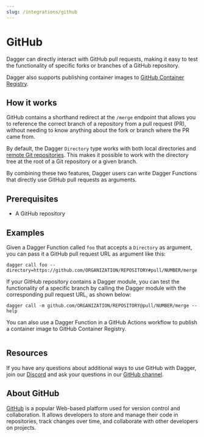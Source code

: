 ```yaml
---
slug: /integrations/github
---
```


# GitHub

Dagger can directly interact with GitHub pull requests, making it easy to test the functionality of specific forks or branches of a GitHub repository.

Dagger also supports publishing container images to [GitHub Container Registry](https://docs.github.com/en/packages/working-with-a-github-packages-registry/working-with-the-container-registry).

## How it works

GitHub contains a shorthand redirect at the `/merge` endpoint that allows you to reference the correct branch of a repository from a pull request (PR), without needing to know anything about the fork or branch where the PR came from.

By default, the Dagger `Directory` type works with both local directories and [remote Git repositories](../../cookbook#copy-a-directory-or-remote-repository-to-a-container). This makes it possible to work with the directory tree at the root of a Git repository or a given branch.

By combining these two features, Dagger users can write Dagger Functions that directly use GitHub pull requests as arguments.

## Prerequisites

- A GitHub repository

## Examples

Given a Dagger Function called `foo` that accepts a `Directory` as argument, you can pass it a GitHub pull request URL as argument like this:

```shell
dagger call foo --directory=https://github.com/ORGANIZATION/REPOSITORY#pull/NUMBER/merge
```

If your GitHub repository contains a Dagger module, you can test the functionality of a specific branch by calling the Dagger module with the corresponding pull request URL, as shown below:

```shell
dagger call -m github.com/ORGANIZATION/REPOSITORY@pull/NUMBER/merge --help
```

You can also use a Dagger Function in a GitHub Actions workflow to publish a container image to GitHub Container Registry.

```yaml title=".github/workflows/dagger.yml" file=./snippets/github-ghcr.yml
```

## Resources

If you have any questions about additional ways to use GitHub with Dagger, join our [Discord](https://discord.gg/dagger-io) and ask your questions in our [GitHub channel](https://discord.com/channels/707636530424053791/1117139064274034809).

## About GitHub

[GitHub](https://github.com/) is a popular Web-based platform used for version control and collaboration. It allows developers to store and manage their code in repositories, track changes over time, and collaborate with other developers on projects.
